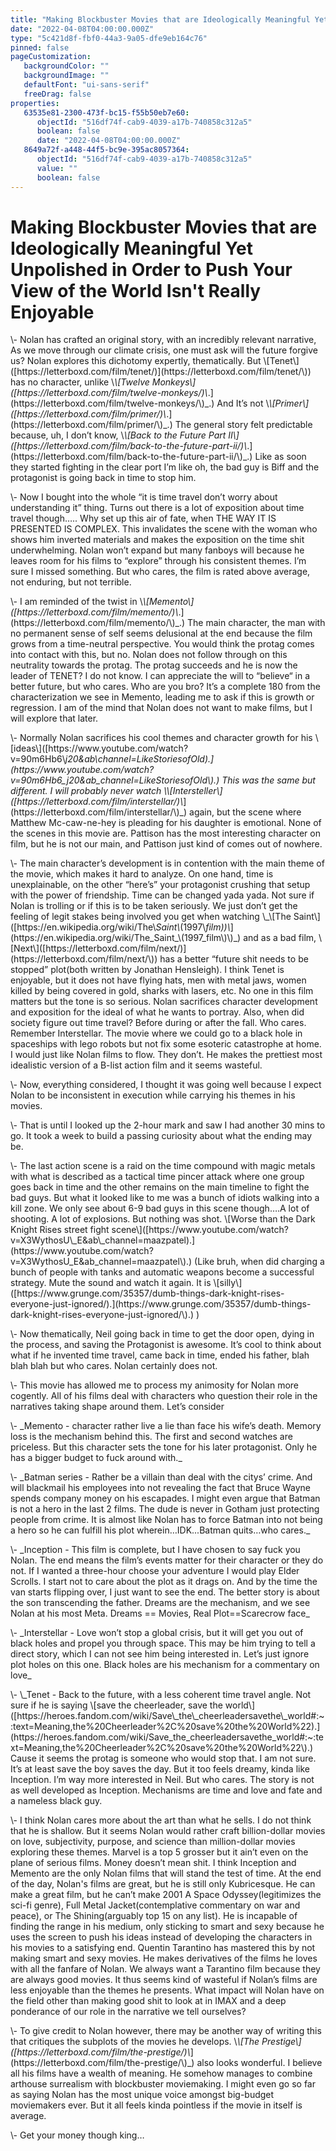 ```yaml
---
title: "Making Blockbuster Movies that are Ideologically Meaningful Yet Unpolished in Order to Push Your View of the World Isnt Really Enjoyable"
date: "2022-04-08T04:00:00.000Z"
type: "5c421d8f-fbf0-44a3-9a05-dfe9eb164c76"
pinned: false
pageCustomization: 
   backgroundColor: ""
   backgroundImage: ""
   defaultFont: "ui-sans-serif"
   freeDrag: false
properties: 
   63535e81-2300-473f-bc15-f55b50eb7e60: 
      objectId: "516df74f-cab9-4039-a17b-740858c312a5"
      boolean: false
      date: "2022-04-08T04:00:00.000Z"
   8649a72f-a448-44f5-bc9e-395ac8057364: 
      objectId: "516df74f-cab9-4039-a17b-740858c312a5"
      value: ""
      boolean: false
---
```


# Making Blockbuster Movies that are Ideologically Meaningful Yet Unpolished in Order to Push Your View of the World Isn't Really Enjoyable

\\- Nolan has crafted an original story, with an incredibly relevant narrative, As we move through our climate crisis, one must ask will the future forgive us? Nolan explores this dichotomy expertly, thematically\. But \\[Tenet\\]\(\[https://letterboxd\.com/film/tenet/\)\]\(https://letterboxd\.com/film/tenet/\\)\) has no character, unlike \\_\\[Twelve Monkeys\\]\(\[https://letterboxd\.com/film/twelve\-monkeys/\)\\_\.\]\(https://letterboxd\.com/film/twelve\-monkeys/\\)\_\.\) And It’s not \\_\\[Primer\\]\(\[https://letterboxd\.com/film/primer/\)\\_\.\]\(https://letterboxd\.com/film/primer/\\)\_\.\) The general story felt predictable because, uh, I don’t know, \\_\\[Back to the Future Part II\\]\(\[https://letterboxd\.com/film/back\-to\-the\-future\-part\-ii/\)\\_\.\]\(https://letterboxd\.com/film/back\-to\-the\-future\-part\-ii/\\)\_\.\) Like as soon they started fighting in the clear port I’m like oh, the bad guy is Biff and the protagonist is going back in time to stop him\.

\\- Now I bought into the whole “it is time travel don’t worry about understanding it” thing\. Turns out there is a lot of exposition about time travel though…\.\. Why set up this air of fate, when THE WAY IT IS PRESENTED IS COMPLEX\. This invalidates the scene with the woman who shows him inverted materials and makes the exposition on the time shit underwhelming\. Nolan won’t expand but many fanboys will because he leaves room for his films to “explore” through his consistent themes\. I’m sure I missed something\. But who cares, the film is rated above average, not enduring, but not terrible\.

\\- I am reminded of the twist in \\_\\[Memento\\]\(\[https://letterboxd\.com/film/memento/\)\\_\.\]\(https://letterboxd\.com/film/memento/\\)\_\.\) The main character, the man with no permanent sense of self seems delusional at the end because the film grows from a time\-neutral perspective\. You would think the protag comes into contact with this, but no\. Nolan does not follow through on this neutrality towards the protag\. The protag succeeds and he is now the leader of TENET? I do not know\. I can appreciate the will to “believe“ in a better future, but who cares\. Who are you bro? It’s a complete 180 from the characterization we see in Memento, leading me to ask if this is growth or regression\. I am of the mind that Nolan does not want to make films, but I will explore that later\.

\\- Normally Nolan sacrifices his cool themes and character growth for his \\[ideas\\]\(\[https://www\.youtube\.com/watch?v\=90m6Hb6\\_j20&ab\\_channel\=LikeStoriesofOld\)\.\]\(https://www\.youtube\.com/watch?v\=90m6Hb6\_j20&ab\_channel\=LikeStoriesofOld\\)\.\) This was the same but different\. I will probably never watch \\_\\[Intersteller\\]\(\[https://letterboxd\.com/film/interstellar/\)\\_\]\(https://letterboxd\.com/film/interstellar/\\)\_\) again, but the scene where Matthew Mc\-caw\-ne\-hey is pleading for his daughter is emotional\. None of the scenes in this movie are\. Pattison has the most interesting character on film, but he is not our main, and Pattison just kind of comes out of nowhere\.

\\- The main character’s development is in contention with the main theme of the movie, which makes it hard to analyze\. On one hand, time is unexplainable, on the other “here’s” your protagonist crushing that setup with the power of friendship\. Time can be changed yada yada\. Not sure if Nolan is trolling or if this is to be taken seriously\. We just don’t get the feeling of legit stakes being involved you get when watching \\_\\[The Saint\\]\(\[https://en\.wikipedia\.org/wiki/The\\_Saint\\_\(1997\\_film\)\)\\_\]\(https://en\.wikipedia\.org/wiki/The\_Saint\_\\(1997\_film\\)\\)\_\) and as a bad film, \\[Next\\]\(\[https://letterboxd\.com/film/next/\)\]\(https://letterboxd\.com/film/next/\\)\) has a better “future shit needs to be stopped” plot\(both written by Jonathan Hensleigh\)\. I think Tenet is enjoyable, but it does not have flying hats, men with metal jaws, women killed by being covered in gold, sharks with lasers, etc\. No one in this film matters but the tone is so serious\. Nolan sacrifices character development and exposition for the ideal of what he wants to portray\. Also, when did society figure out time travel? Before during or after the fall\. Who cares\. Remember Interstellar\. The movie where we could go to a black hole in spaceships with lego robots but not fix some esoteric catastrophe at home\. I would just like Nolan films to flow\. They don’t\. He makes the prettiest most idealistic version of a B\-list action film and it seems wasteful\.

\\- Now, everything considered, I thought it was going well because I expect Nolan to be inconsistent in execution while carrying his themes in his movies\.

\\- That is until I looked up the 2\-hour mark and saw I had another 30 mins to go\. It took a week to build a passing curiosity about what the ending may be\.

\\- The last action scene is a raid on the time compound with magic metals with what is described as a tactical time pincer attack where one group goes back in time and the other remains on the main timeline to fight the bad guys\. But what it looked like to me was a bunch of idiots walking into a kill zone\. We only see about 6\-9 bad guys in this scene though…\.A lot of shooting\. A lot of explosions\. But nothing was shot\. \\[Worse than the Dark Knight Rises street fight scene\\]\(\[https://www\.youtube\.com/watch?v\=X3WythosU\\_E&ab\\_channel\=maazpatel\)\.\]\(https://www\.youtube\.com/watch?v\=X3WythosU\_E&ab\_channel\=maazpatel\\)\.\) \(Like bruh, when did charging a bunch of people with tanks and automatic weapons become a successful strategy\. Mute the sound and watch it again\. It is \\[silly\\]\(\[https://www\.grunge\.com/35357/dumb\-things\-dark\-knight\-rises\-everyone\-just\-ignored/\)\.\]\(https://www\.grunge\.com/35357/dumb\-things\-dark\-knight\-rises\-everyone\-just\-ignored/\\)\.\) \)

\\- Now thematically, Neil going back in time to get the door open, dying in the process, and saving the Protagonist is awesome\. It’s cool to think about what if he invented time travel, came back in time, ended his father, blah blah blah but who cares\. Nolan certainly does not\.

\\- This movie has allowed me to process my animosity for Nolan more cogently\. All of his films deal with characters who question their role in the narratives taking shape around them\. Let’s consider

\\- \_Memento \- character rather live a lie than face his wife’s death\. Memory loss is the mechanism behind this\. The first and second watches are priceless\. But this character sets the tone for his later protagonist\. Only he has a bigger budget to fuck around with\.\_

\\- \_Batman series \- Rather be a villain than deal with the citys’ crime\. And will blackmail his employees into not revealing the fact that Bruce Wayne spends company money on his escapades\. I might even argue that Batman is not a hero in the last 2 films\. The dude is never in Gotham just protecting people from crime\. It is almost like Nolan has to force Batman into not being a hero so he can fulfill his plot wherein…IDK\.\.\.Batman quits…who cares\.\_

\\- \_Inception \- This film is complete, but I have chosen to say fuck you Nolan\. The end means the film’s events matter for their character or they do not\. If I wanted a three\-hour choose your adventure I would play Elder Scrolls\. I start not to care about the plot as it drags on\. And by the time the van starts flipping over, I just want to see the end\. The better story is about the son transcending the father\. Dreams are the mechanism, and we see Nolan at his most Meta\. Dreams \=\= Movies, Real Plot\=\=Scarecrow face\_

\\- \_Interstellar \- Love won’t stop a global crisis, but it will get you out of black holes and propel you through space\. This may be him trying to tell a direct story, which I can not see him being interested in\. Let’s just ignore plot holes on this one\. Black holes are his mechanism for a commentary on love\_

\\- \\_Tenet \- Back to the future, with a less coherent time travel angle\. Not sure if he is saying \\[save the cheerleader, save the world\\]\(\[https://heroes\.fandom\.com/wiki/Save\\_the\\_cheerleadersavethe\\_world\#:\~:text\=Meaning,the%20Cheerleader%2C%20save%20the%20World%22\)\.\]\(https://heroes\.fandom\.com/wiki/Save\_the\_cheerleadersavethe\_world\#:\~:text\=Meaning,the%20Cheerleader%2C%20save%20the%20World%22\\)\.\) Cause it seems the protag is someone who would stop that\. I am not sure\. It’s at least save the boy saves the day\. But it too feels dreamy, kinda like Inception\. I’m way more interested in Neil\. But who cares\. The story is not as well developed as Inception\. Mechanisms are time and love and fate and a nameless black guy\.

\\- I think Nolan cares more about the art than what he sells\. I do not think that he is shallow\. But it seems Nolan would rather craft billion\-dollar movies on love, subjectivity, purpose, and science than million\-dollar movies exploring these themes\. Marvel is a top 5 grosser but it ain’t even on the plane of serious films\. Money doesn’t mean shit\. I think Inception and Memento are the only Nolan films that will stand the test of time\. At the end of the day, Nolan's films are great, but he is still only Kubricesque\. He can make a great film, but he can’t make 2001 A Space Odyssey\(legitimizes the sci\-fi genre\), Full Metal Jacket\(contemplative commentary on war and peace\), or The Shining\(arguably top 15 on any list\)\. He is incapable of finding the range in his medium, only sticking to smart and sexy because he uses the screen to push his ideas instead of developing the characters in his movies to a satisfying end\. Quentin Tarantino has mastered this by not making smart and sexy movies\. He makes derivatives of the films he loves with all the fanfare of Nolan\. We always want a Tarantino film because they are always good movies\. It thus seems kind of wasteful if Nolan’s films are less enjoyable than the themes he presents\. What impact will Nolan have on the field other than making good shit to look at in IMAX and a deep ponderance of our role in the narrative we tell ourselves?

\\- To give credit to Nolan however, there may be another way of writing this that critiques the subplots of the movies he develops\. \\_\\[The Prestige\\]\(\[https://letterboxd\.com/film/the\-prestige/\)\\_\]\(https://letterboxd\.com/film/the\-prestige/\\)\_\) also looks wonderful\. I believe all his films have a wealth of meaning\. He somehow manages to combine arthouse surrealism with blockbuster moviemaking\. I might even go so far as saying Nolan has the most unique voice amongst big\-budget moviemakers ever\. But it all feels kinda pointless if the movie in itself is average\.

\\- Get your money though king…

